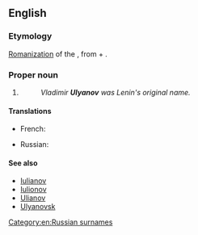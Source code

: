 ==English==

===Etymology===
[[romanization|Romanization]] of the {{etyl|ru|en}} {{m|ru|Улья́нов}}, from {{m|ru|Ульян||[[Julian]]}} + {{m|ru|-ов||genitive possessive ending}}.

===Proper noun===
{{en-proper noun}}

# {{non-gloss definition|A [[transliteration]] of a Russian surname.}}
#: ''Vladimir '''Ulyanov''' was Lenin's original name.''

====Translations====
{{trans-top|surname}}
* French: {{t|fr|Oulianov|m}}
{{trans-mid}}
* Russian: {{t+|ru|Улья́нов|m}}
{{trans-bottom}}

====See also====
* [[Iulianov]]
* [[Iulionov]]
* [[Ulianov]]
* [[Ulyanovsk]]

[[Category:en:Russian surnames]]